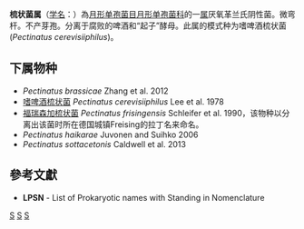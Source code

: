 {{Automatic taxobox
| taxon = Pectinatus
| authority = Lee ''et al.'', 1978
| type species = 嗜啤酒梳状菌<br>''Pectinatus cerevisiiphilus''
| type species authority = Lee ''et al.'', 1978
}}
'''梳状菌属'''（[[学名|学名]]：{{lang|la|''Pectinatus''}}）為[[月形单孢菌目|月形单孢菌目]][[月形单孢菌科|月形单孢菌科]]的一[[属|属]]厌氧革兰氏阴性菌。微弯杆。不产芽孢。分离于腐败的啤酒和“起子”酵母。此属的模式种为嗜啤酒梳状菌(''Pectinatus cerevisiiphilus'')。

==下属物种==
* ''Pectinatus brassicae'' Zhang et al. 2012
* [[嗜啤酒梳状菌|嗜啤酒梳状菌]] ''Pectinatus cerevisiiphilus'' Lee et al. 1978
* [[福瑞森加梳状菌|福瑞森加梳状菌]] ''Pectinatus frisingensis'' Schleifer et al. 1990，该物种以分离出该菌时所在德国城镇Freising的拉丁名来命名。
* ''Pectinatus haikarae'' Juvonen and Suihko 2006
* ''Pectinatus sottacetonis'' Caldwell et al. 2013

==參考文獻==
{{reflist}}
* '''LPSN''' - List of Prokaryotic names with Standing in Nomenclature

{{taxonbar}}

[[Category:革兰氏阴性菌|S]]
[[Category:_月形单孢菌科|S]]
[[Category:1978年描述的分类群|S]]